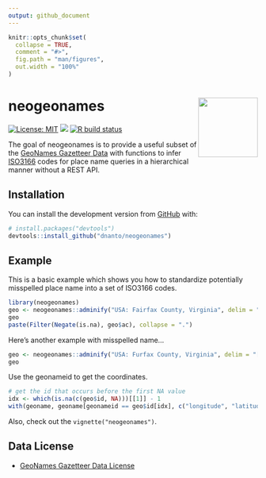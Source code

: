 ```yaml
---
output: github_document
---
```


<!-- README.md is generated from README.Rmd. Please edit that file -->

```r
knitr::opts_chunk$set(
  collapse = TRUE,
  comment = "#>",
  fig.path = "man/figures",
  out.width = "100%"
)
```

# neogeonames <img src="man/figures/logo.png" align="right" width="120" />

<!-- badges: start -->
[![License: MIT](https://img.shields.io/badge/license-MIT-blue.svg)](https://github.com/dnanto/neogeonames/blob/master/LICENSE)
[![](https://img.shields.io/badge/devel%20version-0.0.0.9000-blue.svg)](https://github.com/dnanto/neogeonames)
[![R build status](https://github.com/dnanto/neogeonames/workflows/R-CMD-check/badge.svg)](https://github.com/dnanto/neogeonames/actions)
<!-- badges: end -->

The goal of neogeonames is to provide a useful subset of the 
[GeoNames Gazetteer Data](http://download.geonames.org/export/dump/) with functions to infer 
[ISO3166](https://en.wikipedia.org/wiki/ISO_3166) codes for place
name queries in a hierarchical manner without a REST API.

## Installation

You can install the development version from [GitHub](https://github.com/) with:

``` r
# install.packages("devtools")
devtools::install_github("dnanto/neogeonames")
```

## Example

This is a basic example which shows you how to standardize potentially misspelled place name into 
a set of ISO3166 codes.

```r
library(neogeonames)
geo <- neogeonames::adminify("USA: Fairfax County, Virginia", delim = "[:,]")
geo
paste(Filter(Negate(is.na), geo$ac), collapse = ".")
```

Here's another example with misspelled name...

```r
geo <- neogeonames::adminify("USA: Furfax County, Virginia", delim = "[:,]")
geo
```

Use the geonameid to get the coordinates.

```r
# get the id that occurs before the first NA value
idx <- which(is.na(c(geo$id, NA)))[[1]] - 1
with(geoname, geoname[geonameid == geo$id[idx], c("longitude", "latitude")])
```

Also, check out the `vignette("neogeonames")`.

## Data License

- [GeoNames Gazetteer Data License](https://creativecommons.org/licenses/by/4.0/)
